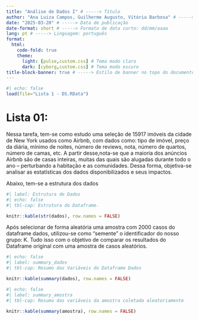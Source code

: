 ```yaml
---
title: "Análise de Dados I" # -----> Título
author: "Ana Luiza Campos, Guilherme Augusto, Vitória Barbosa" # -----> Autoria
date: "2025-03-20" # -----> Data de publicação
date-format: short # -----> Formato de data curto: dd/mm/aaaa
lang: pt # -----> Linguagem: português
format: 
  html: 
    code-fold: true
    theme: 
      light: [pulse,custom.css] # Tema modo claro
      dark: [cyborg,custom.css] # Tema modo escuro
title-block-banner: true # -----> Estilo de banner no topo do documento
---
```


```r
#| echo: false
load(file="Lista 1 - DS.RData")
```

# **Lista 01:**

Nessa tarefa, tem-se como estudo uma seleção de 15917 imóveis da cidade de New York usados como Airbnb, com dados como: tipo de imóvel, preço da diária, mínimo de noites, número de reviews, nota, número de quartos, número de camas, etc. A partir desse,nota-se que a maioria dos anúncios Airbnb são de casas inteiras, muitas das quais são alugadas durante todo o ano – perturbando a habitação e as comunidades. Dessa forma, objetiva-se analisar as estatísticas dos dados disponibilizados e seus impactos.

Abaixo, tem-se a estrutura dos dados

```r
#| label: Estrutura de Dados
#| echo: false
#| tbl-cap: Estrutura do Dataframe.

knitr::kable(str(dados), row.names = FALSE)
```

Após selecionar de forma aleatória uma amostra com 2000 casos do dataframe dados, utilizou-se como “semente” o identificador do nosso grupo: K. Tudo isso com o objetivo de comparar os resultados do Dataframe original com uma amostra de casos aleatórios.

```r
#| echo: false
#| label: summary_dados
#| tbl-cap: Resumo das Variáveis do Dataframe Dados

knitr::kable(summary(dados), row.names = FALSE)
```

```r
#| echo: false
#| label: summary_amostra
#| tbl-cap: Resumo das variáveis da amostra coletada aleatoriamente

knitr::kable(summary(amostra), row.names = FALSE)
```
